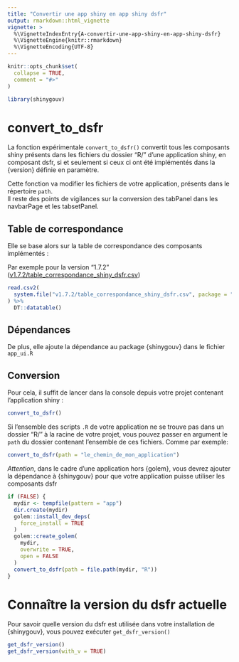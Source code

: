 ```yaml
---
title: "Convertir une app shiny en app shiny dsfr"
output: rmarkdown::html_vignette
vignette: >
  %\VignetteIndexEntry{A-convertir-une-app-shiny-en-app-shiny-dsfr}
  %\VignetteEngine{knitr::rmarkdown}
  %\VignetteEncoding{UTF-8}
---
```


```r
knitr::opts_chunk$set(
  collapse = TRUE,
  comment = "#>"
)
```

```r
library(shinygouv)
```

# convert_to_dsfr

La fonction expérimentale `convert_to_dsfr()` convertit tous les composants shiny présents dans les fichiers du dossier "R/" d'une application shiny, en composant dsfr, si et seulement si ceux ci ont été implémentés dans la {version} définie en paramètre.  

Cette fonction va modifier les fichiers de votre application, présents dans le répertoire `path`.  
Il reste des points de vigilances sur la conversion des tabPanel dans les navbarPage et les tabsetPanel.  


## Table de correspondance

Elle se base alors sur la table de correspondance des composants implémentés :

Par exemple pour la version "1.7.2" ([v1.7.2/table_correspondance_shiny_dsfr.csv](https://github.com/spyrales/shinygouv/blob/main/inst/v1.7.2/table_correspondance_shiny_dsfr.csv))


```r
read.csv2(
  system.file("v1.7.2/table_correspondance_shiny_dsfr.csv", package = "shinygouv")
) %>%
  DT::datatable()
```

## Dépendances

De plus, elle ajoute la dépendance au package {shinygouv} dans le fichier `app_ui.R`


## Conversion

Pour cela, il suffit de lancer dans la console depuis votre projet contenant l'application shiny :


```r
convert_to_dsfr()
```

Si l'ensemble des scripts `.R` de votre application ne se trouve pas dans un dossier "R/" à la racine de votre projet, vous pouvez passer en argument le `path` du dossier contenant l'ensemble de ces fichiers.
Comme par exemple:


```r
convert_to_dsfr(path = "le_chemin_de_mon_application")
```

*Attention*, dans le cadre d'une application hors {golem}, vous devrez ajouter la dépendance à {shinygouv} pour que votre application puisse utiliser les composants dsfr


```r
if (FALSE) {
  mydir <- tempfile(pattern = "app")
  dir.create(mydir)
  golem::install_dev_deps(
    force_install = TRUE
  )
  golem::create_golem(
    mydir,
    overwrite = TRUE,
    open = FALSE
  )
  convert_to_dsfr(path = file.path(mydir, "R"))
}
```

# Connaître la version du dsfr actuelle

Pour savoir quelle version du dsfr est utilisée dans votre installation de {shinygouv}, vous pouvez exécuter `get_dsfr_version()`


```r
get_dsfr_version()
get_dsfr_version(with_v = TRUE)
```

